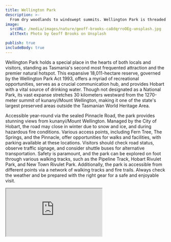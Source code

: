 ```yaml
---
title: Wellington Park
description: >-
  From dry woodlands to windswept summits. Wellington Park is threaded with winding tracks and brilliant trails.
image:
  srcURL: /media/images/nature/geoff-brooks-ca8dqrroOEg-unsplash.jpg
  altText: Photo by Geoff Brooks on Unsplash

publish: true
includeBody: true
---
```


Wellington Park holds a special place in the hearts of both locals and visitors, standing as Tasmania's second most frequented attraction and the premier natural hotspot. This expansive 18,011-hectare reserve, governed by the Wellington Park Act 1993, offers a myriad of recreational opportunities, serves as a crucial communication hub, and provides Hobart with a vital source of drinking water. Though not designated as a National Park, its vast expanse stretches 30 kilometers westward from the 1270-meter summit of kunanyi/Mount Wellington, making it one of the state's largest preserved areas outside the Tasmanian World Heritage Area.

Accessible year-round via the sealed Pinnacle Road, the park provides stunning views from kunanyi/Mount Wellington. Managed by the City of Hobart, the road may close in winter due to snow and ice, and during hazardous fire conditions. Various access points, including Fern Tree, The Springs, and the Pinnacle, offer opportunities for walks and facilities, with parking available at these locations. Visitors should check road status, observe traffic signage, and consider shuttle buses for alternative transportation. Safety is paramount, and the park can be explored on foot through various walking tracks, such as the Pipeline Track, Hobart Rivulet Park, and New Town Rivulet Park. Additionally, the park is accessible from different points via a network of walking tracks and fire trails. Always check the weather and be prepared with the right gear for a safe and enjoyable visit.

<Iframe src="https://www.google.com/maps/embed?pb=!1m18!1m12!1m3!1d187059.63049119315!2d146.94415443368456!3d-42.89802435507462!2m3!1f0!2f0!3f0!3m2!1i1024!2i768!4f13.1!3m3!1m2!1s0xaa6e76fe861ee44d%3A0x403c94dd0de0cf0!2sWellington%20Park%20TAS%207054!5e0!3m2!1sen!2sau!4v1704256553457!5m2!1sen!2sau" />

<Link
link={{
url: "https://wellingtonpark.org.au",
description: "Learn More About The Park",
externalFlag: true
}}
/>
